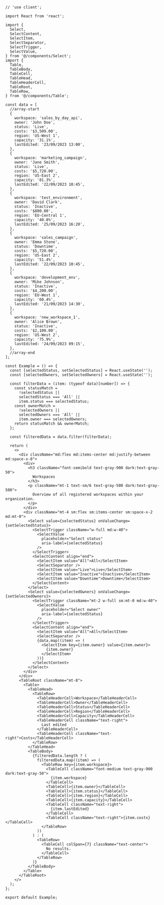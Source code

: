 ````tsx
// 'use client';

import React from 'react';

import {
  Select,
  SelectContent,
  SelectItem,
  SelectSeparator,
  SelectTrigger,
  SelectValue,
} from '@/components/Select';
import {
  Table,
  TableBody,
  TableCell,
  TableHead,
  TableHeaderCell,
  TableRoot,
  TableRow,
} from '@/components/Table';

const data = [
  //array-start
  {
    workspace: 'sales_by_day_api',
    owner: 'John Doe',
    status: 'Live',
    costs: '$3,509.00',
    region: 'US-West 1',
    capacity: '31.1%',
    lastEdited: '23/09/2023 13:00',
  },
  {
    workspace: 'marketing_campaign',
    owner: 'Jane Smith',
    status: 'Live',
    costs: '$5,720.00',
    region: 'US-East 2',
    capacity: '81.3%',
    lastEdited: '22/09/2023 10:45',
  },
  {
    workspace: 'test_environment',
    owner: 'David Clark',
    status: 'Inactive',
    costs: '$800.00',
    region: 'EU-Central 1',
    capacity: '40.8%',
    lastEdited: '25/09/2023 16:20',
  },
  {
    workspace: 'sales_campaign',
    owner: 'Emma Stone',
    status: 'Downtime',
    costs: '$5,720.00',
    region: 'US-East 2',
    capacity: '51.4%',
    lastEdited: '22/09/2023 10:45',
  },
  {
    workspace: 'development_env',
    owner: 'Mike Johnson',
    status: 'Inactive',
    costs: '$4,200.00',
    region: 'EU-West 1',
    capacity: '60.4%',
    lastEdited: '21/09/2023 14:30',
  },
  {
    workspace: 'new_workspace_1',
    owner: 'Alice Brown',
    status: 'Inactive',
    costs: '$2,100.00',
    region: 'US-West 2',
    capacity: '75.9%',
    lastEdited: '24/09/2023 09:15',
  },
  //array-end
];

const Example = () => {
  const [selectedStatus, setSelectedStatus] = React.useState('');
  const [selectedOwners, setSelectedOwners] = React.useState('');

  const filterData = (item: (typeof data)[number]) => {
    const statusMatch =
      !selectedStatus ||
      selectedStatus === 'All' ||
      item.status === selectedStatus;
    const ownerMatch =
      !selectedOwners ||
      selectedOwners === 'All' ||
      item.owner === selectedOwners;
    return statusMatch && ownerMatch;
  };

  const filteredData = data.filter(filterData);

  return (
    <>
      <div className="md:flex md:items-center md:justify-between md:space-x-8">
        <div>
          <h3 className="font-semibold text-gray-900 dark:text-gray-50">
            Workspaces
          </h3>
          <p className="mt-1 text-sm/6 text-gray-500 dark:text-gray-500">
            Overview of all registered workspaces within your organization.
          </p>
        </div>
        <div className="mt-4 sm:flex sm:items-center sm:space-x-2 md:mt-0">
          <Select value={selectedStatus} onValueChange={setSelectedStatus}>
            <SelectTrigger className="w-full md:w-40">
              <SelectValue
                placeholder="Select status"
                aria-label={selectedStatus}
              />
            </SelectTrigger>
            <SelectContent align="end">
              <SelectItem value="All">All</SelectItem>
              <SelectSeparator />
              <SelectItem value="Live">Live</SelectItem>
              <SelectItem value="Inactive">Inactive</SelectItem>
              <SelectItem value="Downtime">Downtime</SelectItem>
            </SelectContent>
          </Select>
          <Select value={selectedOwners} onValueChange={setSelectedOwners}>
            <SelectTrigger className="mt-2 w-full sm:mt-0 md:w-40">
              <SelectValue
                placeholder="Select owner"
                aria-label={selectedStatus}
              />
            </SelectTrigger>
            <SelectContent align="end">
              <SelectItem value="All">All</SelectItem>
              <SelectSeparator />
              {data.map((item) => (
                <SelectItem key={item.owner} value={item.owner}>
                  {item.owner}
                </SelectItem>
              ))}
            </SelectContent>
          </Select>
        </div>
      </div>
      <TableRoot className="mt-8">
        <Table>
          <TableHead>
            <TableRow>
              <TableHeaderCell>Workspace</TableHeaderCell>
              <TableHeaderCell>Owner</TableHeaderCell>
              <TableHeaderCell>Status</TableHeaderCell>
              <TableHeaderCell>Region</TableHeaderCell>
              <TableHeaderCell>Capacity</TableHeaderCell>
              <TableHeaderCell className="text-right">
                Last edited
              </TableHeaderCell>
              <TableHeaderCell className="text-right">Costs</TableHeaderCell>
            </TableRow>
          </TableHead>
          <TableBody>
            {filteredData.length ? (
              filteredData.map((item) => (
                <TableRow key={item.workspace}>
                  <TableCell className="font-medium text-gray-900 dark:text-gray-50">
                    {item.workspace}
                  </TableCell>
                  <TableCell>{item.owner}</TableCell>
                  <TableCell>{item.status}</TableCell>
                  <TableCell>{item.region}</TableCell>
                  <TableCell>{item.capacity}</TableCell>
                  <TableCell className="text-right">
                    {item.lastEdited}
                  </TableCell>
                  <TableCell className="text-right">{item.costs}</TableCell>
                </TableRow>
              ))
            ) : (
              <TableRow>
                <TableCell colSpan={7} className="text-center">
                  No results.
                </TableCell>
              </TableRow>
            )}
          </TableBody>
        </Table>
      </TableRoot>
    </>
  );
};

export default Example;

````